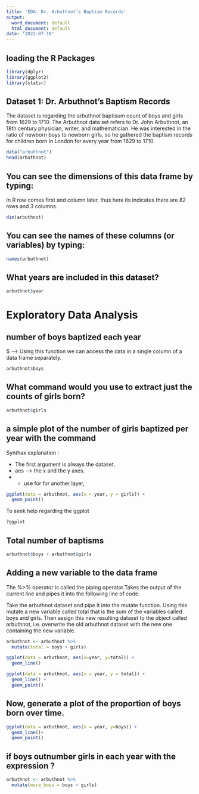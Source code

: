```yaml
---
title: 'EDA: Dr. Arbuthnot’s Baptism Records'
output:
  word_document: default
  html_document: default
date: '2022-07-19'
---
```


## loading the R Packages

```r

library(dplyr)
library(ggplot2)
library(statsr)

```

## Dataset 1: Dr. Arbuthnot’s Baptism Records

The dataset is regarding the arbuthnot baptisum count of boys and girls from 1629 to 
1710. The Arbuthnot data set refers to Dr. John Arbuthnot, an 18th century physician, writer, and mathematician. He was interested in the ratio of newborn boys to newborn girls, so he gathered the baptism records for children born in London for every year from 1629 to 1710. 


```r
data("arbuthnot")
head(arbuthnot)
```
## You can see the dimensions of this data frame by typing:

In R row comes first and column later, thus here its indicates there are 82 rows and 3 columns.

```r
dim(arbuthnot)
```

## You can see the names of these columns (or variables) by typing:

```r
names(arbuthnot)
```
## What years are included in this dataset?

```r
arbuthnot$year
```

# Exploratory Data Analysis 

##  number of boys baptized each year

$ --> Using this function we can  access the data in a single column of a data frame separately.

```r
arbuthnot$boys
```


## What command would you use to extract just the counts of girls born?


```r
arbuthnot$girls
```


## a simple plot of the number of girls baptized per year with the command

Synthax explanation : 

* The first argument is always the dataset.
* aes -->  the x and the y axes.
* + use for for another layer,
```r
ggplot(data = arbuthnot, aes(x = year, y = girls)) +
  geom_point()
```

To seek help regarding the ggplot

```r
?ggplot
```

## Total number of baptisms 

```r
arbuthnot$boys + arbuthnot$girls
```

## Adding a new variable to the data frame

The %>% operator is called the piping operator.Takes the output of the current line and pipes it into the following line of code.

Take the arbuthnot dataset and pipe it into the mutate function. Using this mutate a new variable called total that is the sum of the variables called boys and girls. Then assign this new resulting dataset to the object called arbuthnot, i.e. overwrite the old arbuthnot dataset with the new one containing the new variable.


```r
arbuthnot <- arbuthnot %>%
  mutate(total = boys + girls)
```

```r
ggplot(data = arbuthnot, aes(x=year, y=total)) +
  geom_line()
```

```r
ggplot(data = arbuthnot, aes(x = year, y = total)) +
  geom_line() +
  geom_point()
```

## Now, generate a plot of the proportion of boys born over time.

```r
ggplot(data = arbuthnot, aes(x = year, y=boys)) +
  geom_line()+
  geom_point()
```

## if boys outnumber girls in each year with the expression ?

```r
arbuthnot <- arbuthnot %>%
  mutate(more_boys = boys > girls)
```
